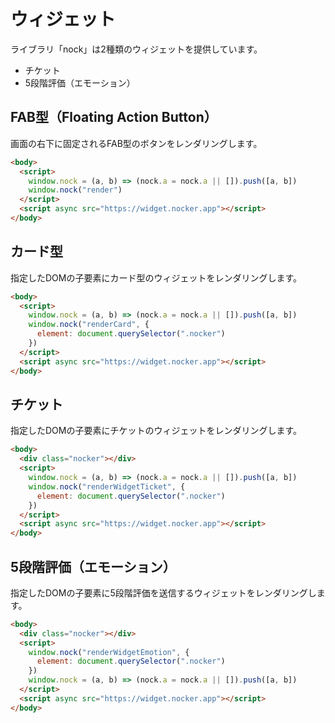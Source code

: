 # ウィジェット

ライブラリ「nock」は2種類のウィジェットを提供しています。

- チケット
- 5段階評価（エモーション）


## FAB型（Floating Action Button）

画面の右下に固定されるFAB型のボタンをレンダリングします。

```html
<body>
  <script>
    window.nock = (a, b) => (nock.a = nock.a || []).push([a, b])
    window.nock("render")
  </script>
  <script async src="https://widget.nocker.app"></script>
</body>
```

## カード型

指定したDOMの子要素にカード型のウィジェットをレンダリングします。

```html
<body>
  <script>
    window.nock = (a, b) => (nock.a = nock.a || []).push([a, b])
    window.nock("renderCard", {
      element: document.querySelector(".nocker")
    })
  </script>
  <script async src="https://widget.nocker.app"></script>
</body>
```


<BoxPreviewCard />

## チケット

指定したDOMの子要素にチケットのウィジェットをレンダリングします。

```html
<body>
  <div class="nocker"></div>
  <script>
    window.nock = (a, b) => (nock.a = nock.a || []).push([a, b])
    window.nock("renderWidgetTicket", {
      element: document.querySelector(".nocker")
    })
  </script>
  <script async src="https://widget.nocker.app"></script>
</body>
```


<BoxPreviewTicket />

## 5段階評価（エモーション）

指定したDOMの子要素に5段階評価を送信するウィジェットをレンダリングします。

```html
<body>
  <div class="nocker"></div>
  <script>
    window.nock("renderWidgetEmotion", {
      element: document.querySelector(".nocker")
    })
    window.nock = (a, b) => (nock.a = nock.a || []).push([a, b])
  </script>
  <script async src="https://widget.nocker.app"></script>
</body>
```


<BoxPreviewEmotion />
